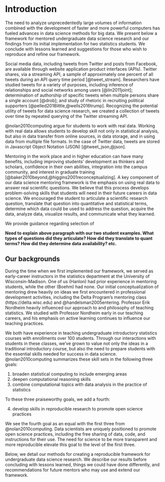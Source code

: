 # Introduction


The need to analyze unprecedentedly large volumes of information combined with 
the development of faster and more powerful computers has fueled advances in 
data science methods for big data. We present below a framework for mentored 
undergraduate data science research and our findings from its initial 
implementation for two statistics students. We conclude with lessons learned 
and suggestions for those who wish to reproduce and refine our framework.


Social media data, including tweets from Twitter and posts from Facebook, are 
available through website application product interfaces (APIs). Twitter 
shares, via a streaming API, a sample of approximately one percent of all 
tweets during an API query time period [@tweet_stream]. 
Researchers have studied tweets for a 
variety of purposes, including 
inference of relationships and social networks among users [@lin2011joint]; 
determination of 
authorship of specific tweets when multiple persons share a single account [@drob]; and 
study of rhetoric in recruiting political supporters [@pelled2018little,@wells2016trump]. 
Recognizing the potential utility of tweets for data science research, we created a 
collection of tweets over time by repeated querying of the Twitter streaming API. 

@nolan2010computing argue for students to work with real data. 
Working with real data allows students to develop skill not only in statistical analysis,
but also in data transfer from online sources, in data storage, and in using data 
from multiple file formats. In the case of Twitter data, tweets are stored in
Javascript Object Notation (JSON) [@tweet_json,@json]. 

Mentoring in the work place and in higher education can have many 
benefits, including improving students' development as thinkers and scholars, confidence in their 
own abilities, integration into the campus community, and interest in graduate training 
[@baker2010beyond,@higgins2001reconceptualizing].
A key component of our data science mentoring framework is the emphasis on using real data to answer real 
scientific questions. We believe that this process develops problem-solving skills that 
students will need in their future careers in data science. 
We encouraged the student to articulate a scientific research question, translate that question 
into quantitative and statistical terms, determine which data could be used to address the 
question, acquire the data, analyze data, visualize results, and communicate what they learned.

We provide guidance regarding selection of 

**Need to explain above paragraph with our two student examples. What types of questions did they  articulate? How did they translate to quant terms? How did they determine data availability? etc.**

## Our backgrounds

During the time when we first implemented our framework, we served as early-career instructors in 
the statistics department at the University of Wisconsin-Madison. One of us (Hanlon) had prior 
experience in mentoring students, while the other (Boehm) had none. Our initial 
conceptualization of mentoring drew heavily on ideas we first encountered in professional 
development 
activities, including the Delta Program's mentoring class (https://delta.wisc.edu) and @handelsman2005entering. 
Professor Erik Nordheim heavily 
influenced our approach to and philosophy of teaching statistics. 
We studied with Professor Nordheim early in our teaching 
careers, and his emphasis on active learning continues to influence our teaching practices. 

We both have experience in teaching undergraduate introductory 
statistics courses with enrollments over 
100 students. Through our interactions with students in these 
classes, we've grown to value not only 
the ideas in a traditional introductory course, but also the need 
to prepare students with the essential skills needed for success 
in data science. @nolan2010computing summarizes these skill sets 
in the following three goals:

1. broaden statistical computing to include emerging areas
1. deepen computational reasoning skills
1. combine computational topics with data analysis in the practice of statistics

To these three praiseworthy goals, we add a fourth:

4. develop skills in reproducible research to promote open science practices

We see the fourth goal as an equal with the first three from @nolan2010computing. 
Data scientists are uniquely positioned to promote open science 
practices, including the free sharing of 
data, code, and instructions for their use. 
The need for science to be more transparent and more reproducible
elevate this goal to the level of the first three.

Below, we detail our methods for creating a reproducible framework
for undergraduate data science 
research. We describe our results before concluding with lessons learned, 
things we could have done differently, and recommendations for future 
mentors who may use and extend our framework. 


